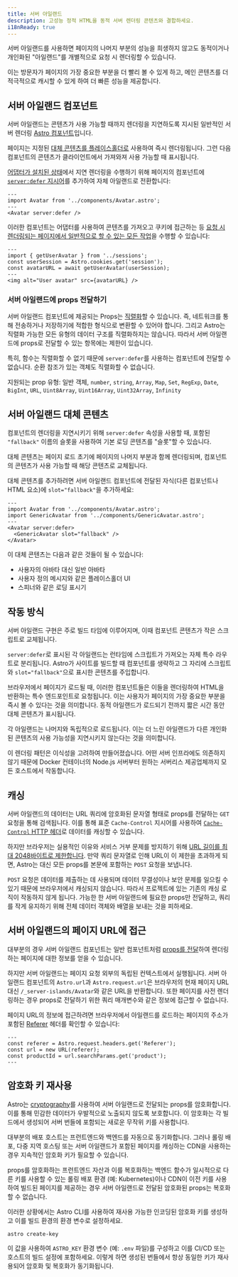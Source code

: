 ```yaml
---
title: 서버 아일랜드
description: 고성능 정적 HTML을 동적 서버 렌더링 콘텐츠와 결합하세요.
i18nReady: true
---
```


서버 아일랜드를 사용하면 페이지의 나머지 부분의 성능을 희생하지 않고도 동적이거나 개인화된 "아일랜드"를 개별적으로 요청 시 렌더링할 수 있습니다.

이는 방문자가 페이지의 가장 중요한 부분을 더 빨리 볼 수 있게 하고, 메인 콘텐츠를 더 적극적으로 캐시할 수 있게 하여 더 빠른 성능을 제공합니다.

## 서버 아일랜드 컴포넌트

서버 아일랜드는 콘텐츠가 사용 가능할 때까지 렌더링을 지연하도록 지시된 일반적인 서버 렌더링 [Astro 컴포넌트](/ko/basics/astro-components/)입니다.

페이지는 지정된 [대체 콘텐츠를 플레이스홀더로](#서버-아일랜드-대체-콘텐츠) 사용하여 즉시 렌더링됩니다. 그런 다음 컴포넌트의 콘텐츠가 클라이언트에서 가져와져 사용 가능할 때 표시됩니다.

[어댑터가 설치된 상태](/ko/guides/on-demand-rendering/#서버-어댑터)에서 지연 렌더링을 수행하기 위해 페이지의 컴포넌트에 [`server:defer` 지시어](/ko/reference/directives-reference/#서버-지시어)를 추가하여 자체 아일랜드로 전환합니다:

```astro title="src/pages/index.astro" "server:defer"
---
import Avatar from '../components/Avatar.astro';
---
<Avatar server:defer />
```

이러한 컴포넌트는 어댑터를 사용하여 콘텐츠를 가져오고 쿠키에 접근하는 등 [요청 시 렌더링되는 페이지에서 일반적으로 할 수 있는 모든 작업](/ko/guides/on-demand-rendering/#요청-시-렌더링-기능)을 수행할 수 있습니다:

```astro title="src/components/Avatar.astro"
---
import { getUserAvatar } from '../sessions';
const userSession = Astro.cookies.get('session');
const avatarURL = await getUserAvatar(userSession);
---
<img alt="User avatar" src={avatarURL} />
```

### 서버 아일랜드에 props 전달하기

서버 아일랜드 컴포넌트에 제공되는 Props는 [직렬화](https://developer.mozilla.org/ko/docs/Glossary/Serialization)할 수 있습니다. 즉, 네트워크를 통해 전송하거나 저장하기에 적합한 형식으로 변환할 수 있어야 합니다. 그리고 Astro는 직렬화 가능한 모든 유형의 데이터 구조를 직렬화하지는 않습니다. 따라서 서버 아일랜드에 props로 전달할 수 있는 항목에는 제한이 있습니다.

특히, 함수는 직렬화할 수 없기 때문에 `server:defer`를 사용하는 컴포넌트에 전달할 수 없습니다. 순환 참조가 있는 객체도 직렬화할 수 없습니다.

지원되는 prop 유형: 
일반 객체, `number`, `string`, `Array`, `Map`, `Set`, `RegExp`, `Date`, `BigInt`, `URL`, `Uint8Array`, `Uint16Array`, `Uint32Array`, `Infinity`

## 서버 아일랜드 대체 콘텐츠

컴포넌트의 렌더링을 지연시키기 위해 `server:defer` 속성을 사용할 때, 포함된 `"fallback"` 이름의 슬롯을 사용하여 기본 로딩 콘텐츠를 "슬롯"할 수 있습니다.

대체 콘텐츠는 페이지 로드 초기에 페이지의 나머지 부분과 함께 렌더링되며, 컴포넌트의 콘텐츠가 사용 가능할 때 해당 콘텐츠로 교체됩니다.

대체 콘텐츠를 추가하려면 서버 아일랜드 컴포넌트에 전달된 자식(다른 컴포넌트나 HTML 요소)에 `slot="fallback"`을 추가하세요:

```astro
---
import Avatar from '../components/Avatar.astro';
import GenericAvatar from '../components/GenericAvatar.astro';
---
<Avatar server:defer>
  <GenericAvatar slot="fallback" />
</Avatar>
```

이 대체 콘텐츠는 다음과 같은 것들이 될 수 있습니다:

- 사용자의 아바타 대신 일반 아바타
- 사용자 정의 메시지와 같은 플레이스홀더 UI
- 스피너와 같은 로딩 표시기


## 작동 방식

서버 아일랜드 구현은 주로 빌드 타임에 이루어지며, 이때 컴포넌트 콘텐츠가 작은 스크립트로 교체됩니다.

`server:defer`로 표시된 각 아일랜드는 런타임에 스크립트가 가져오는 자체 특수 라우트로 분리됩니다. Astro가 사이트를 빌드할 때 컴포넌트를 생략하고 그 자리에 스크립트와 `slot="fallback"`으로 표시한 콘텐츠를 주입합니다.

브라우저에서 페이지가 로드될 때, 이러한 컴포넌트들은 이들을 렌더링하여 HTML을 반환하는 특수 엔드포인트로 요청됩니다. 이는 사용자가 페이지의 가장 중요한 부분을 즉시 볼 수 있다는 것을 의미합니다. 동적 아일랜드가 로드되기 전까지 짧은 시간 동안 대체 콘텐츠가 표시됩니다.

각 아일랜드는 나머지와 독립적으로 로드됩니다. 이는 더 느린 아일랜드가 다른 개인화된 콘텐츠의 사용 가능성을 지연시키지 않는다는 것을 의미합니다.

이 렌더링 패턴은 이식성을 고려하여 만들어졌습니다. 어떤 서버 인프라에도 의존하지 않기 때문에 Docker 컨테이너의 Node.js 서버부터 원하는 서버리스 제공업체까지 모든 호스트에서 작동합니다.

## 캐싱

서버 아일랜드의 데이터는 URL 쿼리에 암호화된 문자열 형태로 props를 전달하는 `GET` 요청을 통해 검색됩니다. 이를 통해 표준 `Cache-Control` 지시어를 사용하여 [`Cache-Control` HTTP 헤더](https://developer.mozilla.org/ko/docs/Web/HTTP/Headers/Cache-Control)로 데이터를 캐싱할 수 있습니다.

하지만 브라우저는 실용적인 이유와 서비스 거부 문제를 방지하기 위해 [URL 길이를 최대 2048바이트로 제한합니다](https://chromium.googlesource.com/chromium/src/+/master/docs/security/url_display_guidelines/url_display_guidelines.md#url-length). 만약 쿼리 문자열로 인해 URL이 이 제한을 초과하게 되면, Astro는 대신 모든 props를 본문에 포함하는 `POST` 요청을 보냅니다.

`POST` 요청은 데이터를 제출하는 데 사용되며 데이터 무결성이나 보안 문제를 일으킬 수 있기 때문에 브라우저에서 캐싱되지 않습니다. 따라서 프로젝트에 있는 기존의 캐싱 로직이 작동하지 않게 됩니다. 가능한 한 서버 아일랜드에 필요한 props만 전달하고, 쿼리를 작게 유지하기 위해 전체 데이터 객체와 배열을 보내는 것을 피하세요.

## 서버 아일랜드의 페이지 URL에 접근

대부분의 경우 서버 아일랜드 컴포넌트는 일반 컴포넌트처럼 [props를 전달](/ko/basics/astro-components/#컴포넌트-props)하여 렌더링하는 페이지에 대한 정보를 얻을 수 있습니다.

하지만 서버 아일랜드는 페이지 요청 외부의 독립된 컨텍스트에서 실행됩니다. 서버 아일랜드 컴포넌트의 `Astro.url`과 `Astro.request.url`은 브라우저의 현재 페이지 URL 대신 `/_server-islands/Avatar`와 같은 URL을 반환합니다. 또한 페이지를 사전 렌더링하는 경우 props로 전달하기 위한 쿼리 매개변수와 같은 정보에 접근할 수 없습니다.

페이지 URL의 정보에 접근하려면 브라우저에서 아일랜드를 로드하는 페이지의 주소가 포함된 [Referer](https://developer.mozilla.org/ko/docs/Web/HTTP/Headers/Referer) 헤더를 확인할 수 있습니다:

```astro
---
const referer = Astro.request.headers.get('Referer');
const url = new URL(referer);
const productId = url.searchParams.get('product');
---
```

## 암호화 키 재사용

Astro는 [cryptography](https://developer.mozilla.org/ko/docs/Glossary/Cryptography)를 사용하여 서버 아일랜드로 전달되는 props를 암호화합니다. 이를 통해 민감한 데이터가 우발적으로 노출되지 않도록 보호합니다. 이 암호화는 각 빌드에서 생성되어 서버 번들에 포함되는 새로운 무작위 키를 사용합니다.

대부분의 배포 호스트는 프런트엔드와 백엔드를 자동으로 동기화합니다. 그러나 롤링 배포, 다중 지역 호스팅 또는 서버 아일랜드가 포함된 페이지를 캐싱하는 CDN을 사용하는 경우 지속적인 암호화 키가 필요할 수 있습니다.

props를 암호화하는 프런트엔드 자산과 이를 복호화하는 백엔드 함수가 일시적으로 다른 키를 사용할 수 있는 롤링 배포 환경 (예: Kubernetes)이나 CDN이 이전 키를 사용하여 빌드된 페이지를 제공하는 경우 서버 아일랜드로 전달된 암호화된 props는 복호화할 수 없습니다.

이러한 상황에서는 Astro CLI를 사용하여 재사용 가능한 인코딩된 암호화 키를 생성하고 이를 빌드 환경의 환경 변수로 설정하세요.

```shell
astro create-key
```

이 값을 사용하여 `ASTRO_KEY` 환경 변수 (예: `.env` 파일)를 구성하고 이를 CI/CD 또는 호스트의 빌드 설정에 포함하세요. 이렇게 하면 생성된 번들에서 항상 동일한 키가 재사용되어 암호화 및 복호화가 동기화됩니다.
